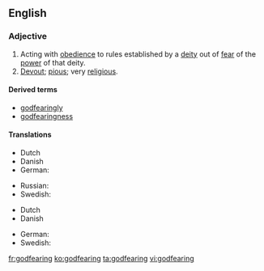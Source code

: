 ==English==
===Adjective===
{{en-adj}}
# Acting with [[obedience]] to rules established by a [[deity]] out of [[fear]] of the [[power]] of that deity.
# [[devout|Devout]]; [[pious]]; very [[religious]].

====Derived terms====
* [[godfearingly]]
* [[godfearingness]]

====Translations====
{{trans-top|obedient to a deity}}
* Dutch {{t|nl|godvrezende}}
* Danish {{t|da|gudfrygtig}}
* German: {{t|de|gottesfürchtig}}
{{trans-mid}}
* Russian: {{t|ru|богобоязненный|sc=Cyrl}}
* Swedish: {{t|sv|gudfruktig}}
{{trans-bottom}}

{{trans-top|religiously devout}}
* Dutch {{t|nl|godvrezende}}
* Danish {{t|da|gudfrygtig}}
{{trans-mid}}
* German: {{t|de|gottesfürchtig}}
* Swedish: {{t|sv|gudfruktig}}
{{trans-bottom}}

[[fr:godfearing]]
[[ko:godfearing]]
[[ta:godfearing]]
[[vi:godfearing]]